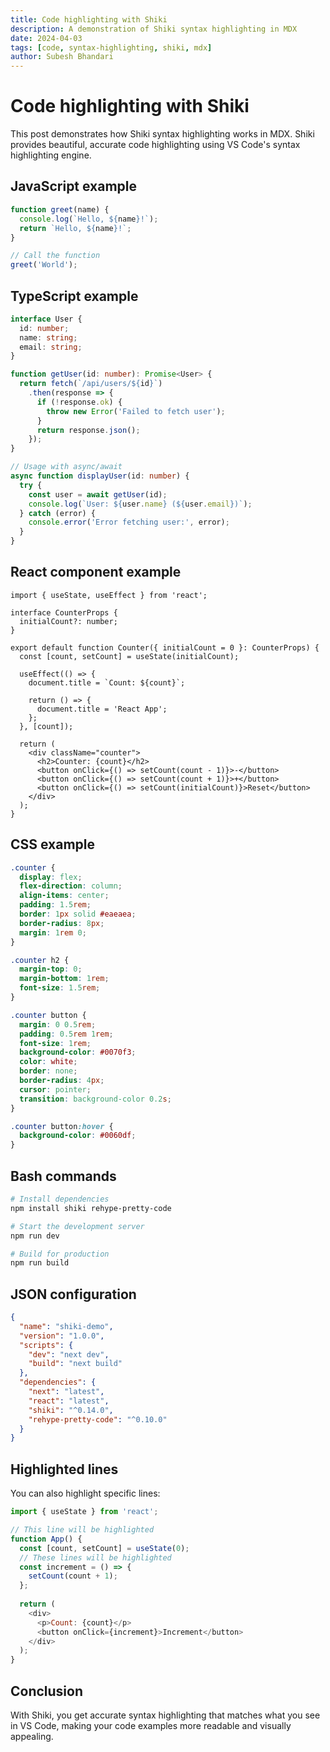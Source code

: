 ```yaml
---
title: Code highlighting with Shiki
description: A demonstration of Shiki syntax highlighting in MDX
date: 2024-04-03
tags: [code, syntax-highlighting, shiki, mdx]
author: Subesh Bhandari
---
```


# Code highlighting with Shiki

This post demonstrates how Shiki syntax highlighting works in MDX. Shiki provides beautiful, accurate code highlighting using VS Code's syntax highlighting engine.

## JavaScript example

```js
function greet(name) {
  console.log(`Hello, ${name}!`);
  return `Hello, ${name}!`;
}

// Call the function
greet('World');
```

## TypeScript example

```ts
interface User {
  id: number;
  name: string;
  email: string;
}

function getUser(id: number): Promise<User> {
  return fetch(`/api/users/${id}`)
    .then(response => {
      if (!response.ok) {
        throw new Error('Failed to fetch user');
      }
      return response.json();
    });
}

// Usage with async/await
async function displayUser(id: number) {
  try {
    const user = await getUser(id);
    console.log(`User: ${user.name} (${user.email})`);
  } catch (error) {
    console.error('Error fetching user:', error);
  }
}
```

## React component example

```tsx
import { useState, useEffect } from 'react';

interface CounterProps {
  initialCount?: number;
}

export default function Counter({ initialCount = 0 }: CounterProps) {
  const [count, setCount] = useState(initialCount);
  
  useEffect(() => {
    document.title = `Count: ${count}`;
    
    return () => {
      document.title = 'React App';
    };
  }, [count]);
  
  return (
    <div className="counter">
      <h2>Counter: {count}</h2>
      <button onClick={() => setCount(count - 1)}>-</button>
      <button onClick={() => setCount(count + 1)}>+</button>
      <button onClick={() => setCount(initialCount)}>Reset</button>
    </div>
  );
}
```

## CSS example

```css
.counter {
  display: flex;
  flex-direction: column;
  align-items: center;
  padding: 1.5rem;
  border: 1px solid #eaeaea;
  border-radius: 8px;
  margin: 1rem 0;
}

.counter h2 {
  margin-top: 0;
  margin-bottom: 1rem;
  font-size: 1.5rem;
}

.counter button {
  margin: 0 0.5rem;
  padding: 0.5rem 1rem;
  font-size: 1rem;
  background-color: #0070f3;
  color: white;
  border: none;
  border-radius: 4px;
  cursor: pointer;
  transition: background-color 0.2s;
}

.counter button:hover {
  background-color: #0060df;
}
```

## Bash commands

```bash
# Install dependencies
npm install shiki rehype-pretty-code

# Start the development server
npm run dev

# Build for production
npm run build
```

## JSON configuration

```json
{
  "name": "shiki-demo",
  "version": "1.0.0",
  "scripts": {
    "dev": "next dev",
    "build": "next build"
  },
  "dependencies": {
    "next": "latest",
    "react": "latest",
    "shiki": "^0.14.0",
    "rehype-pretty-code": "^0.10.0"
  }
}
```

## Highlighted lines

You can also highlight specific lines:

```js {3,6-8}
import { useState } from 'react';

// This line will be highlighted
function App() {
  const [count, setCount] = useState(0);
  // These lines will be highlighted
  const increment = () => {
    setCount(count + 1);
  };
  
  return (
    <div>
      <p>Count: {count}</p>
      <button onClick={increment}>Increment</button>
    </div>
  );
}
```

## Conclusion

With Shiki, you get accurate syntax highlighting that matches what you see in VS Code, making your code examples more readable and visually appealing. 
